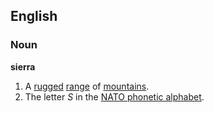 ==English==
===Noun===
'''sierra'''
#A [[rugged]] [[range]] of [[mountain]]s.
#The letter ''S'' in the [[NATO phonetic alphabet]].